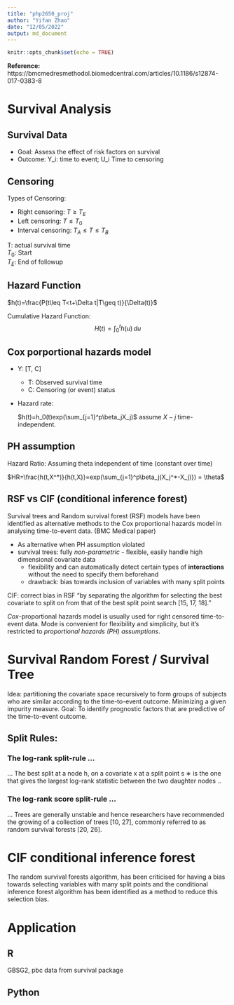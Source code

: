 ```yaml
---
title: "php2650_proj"
author: "Yifan Zhao"
date: "12/05/2022"
output: md_document
---
```


```r
knitr::opts_chunk$set(echo = TRUE)
```


**Reference:**
https://bmcmedresmethodol.biomedcentral.com/articles/10.1186/s12874-017-0383-8




# Survival Analysis

## Survival Data

* Goal: Assess the effect of risk factors on survival
* Outcome: Y_i: time to event; U_i Time to censoring

## Censoring
Types of Censoring:


* Right censoring: $T \geq T_E$
* Left censoring: $T \leq T_0$
* Interval censoring: $T_A \leq T \leq T_B$

T: actual survival time   
$T_0$: Start   
$T_E$: End of followup  

## Hazard Function


$h(t)=\frac{P(t\leq T<t+\Delta t|T\geq t)}{\Delta(t)}$




Cumulative Hazard Function:
$$H(t)=\int_{0}^{t} h(u) \,du$$


## Cox porportional hazards model


* Y: [T, C]
  * T: Observed survival time
  * C: Censoring (or event) status

* Hazard rate:
 
    $h(t)=h_0(t)exp(\sum_{j=1}^p\beta_jX_j)$ assume $X-j$ time-independent.

## PH assumption

Hazard Ratio: Assuming theta independent of time (constant over time)  

$HR=\frac{h(t,X^*)}{h(t,X)}=exp(\sum_{j=1}^p\beta_j(X_j^*-X_j)}) = \theta$


## RSF vs CIF (conditional inference forest)

Survival trees and Random survival forest (RSF) models have been identified as alternative methods to the Cox proportional hazards model in analysing time-to-event data. (BMC Medical paper)

* As alternative when PH assumption violated
* survival trees: fully *non-parametric* - flexible, easily handle high dimensional covariate data
  * flexibility and can automatically detect certain types of **interactions** without the need to specify them beforehand
  * drawback: bias towards inclusion of variables with many split points

CIF: correct bias in RSF "by separating the algorithm for selecting the best covariate to split on from that of the best split point search [15, 17, 18]."

*Cox*-proportional hazards model is usually used for right censored  time-to-event data. Mode is convenient for flexibility and simplicity, but it's restricted to *proportional hazards (PH) assumptions*. 

# Survival Random Forest / Survival Tree

Idea: partitioning the covariate space recursively to form groups of subjects who are similar according to the time-to-event outcome.
Minimizing a given impurity measure.
Goal: To identify prognostic factors that are predictive of the time-to-event outcome. 


## Split Rules:


### The log-rank split-rule ...

...
The best split at a node h, on a covariate x at a split point s ∗ is the one that gives the largest log-rank statistic between the two daughter nodes
..


### The log-rank score split-rule ...

...
Trees are generally unstable and hence researchers have recommended the growing of a collection of trees [10, 27], commonly referred to as random survival forests [20, 26].



# CIF conditional inference forest

The random survival forests algorithm, has been criticised for having a bias towards selecting variables with many split points and the conditional inference forest algorithm has been identified as a method to reduce this selection bias. 



# Application

## R

GBSG2, pbc data from survival package

## Python



